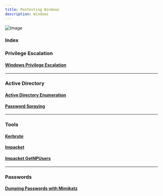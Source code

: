 ```yaml
---
title: Pentesting Windows
description: Windows
---
```

![Image](./windows.png)
### Index
### Privilege Escalation
#### [Windows Privilege Escalation](/docs/PentestingWindows/enumeration)
---
### Active Directory
#### [Active Directory Enumeration](/docs/PentestingWindows/activedirectoryenum)
#### [Password Spraying](/docs/PentestingWindows/passwordspraying)

---
### Tools
#### [Kerbrute](/docs/PentestingWindows/activedirectoryenum)
#### [Impacket](/docs/PentestingWindows/Impacket/impacket)
#### [Impacket GetNPUsers](/docs/PentestingWindows/Impacket/getnpusers)
---
### Passwords
#### [Dumping Passwords with Mimikatz](/docs/PentestingWindows/mimikatz)


